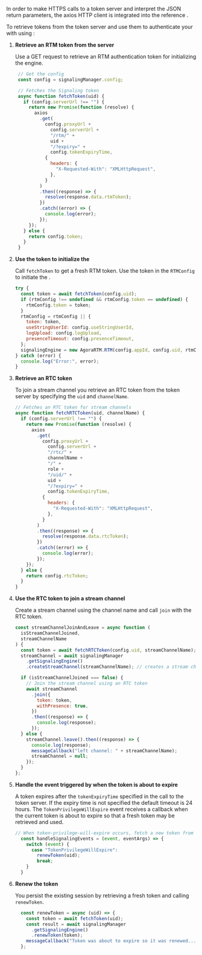 <PlatformWrapper platform="web">

In order to make HTTPS calls to a token server and interpret the JSON return parameters, the axios HTTP client is integrated into the reference .

To retrieve tokens from the token server and use them to authenticate your <Vpl k="CLIENT" /> with <Vg k="MESS" /> using  <Vpd k="SDK" />:

1.  **Retrieve an RTM token from the server**

    Use a GET request to retrieve an RTM authentication token for initializing the <Vg k="MESS" /> engine.

     ``` javascript
      // Get the config
      const config = signalingManager.config;

      // Fetches the Signaling token
      async function fetchToken(uid) {
        if (config.serverUrl !== "") {
          return new Promise(function (resolve) {
            axios
              .get(
                config.proxyUrl +
                  config.serverUrl +
                  "/rtm/" +
                  uid +
                  "/?expiry=" +
                  config.tokenExpiryTime,
                {
                  headers: {
                    "X-Requested-With": "XMLHttpRequest",
                  },
                }
              )
              .then((response) => {
                resolve(response.data.rtmToken);
              })
              .catch((error) => {
                console.log(error);
              });
          });
        } else {
          return config.token;
        }
      }
    ```

1.  **Use the token to initialize the <Vg k="MESS_ENGINE" />**

    Call `fetchToken` to get a fresh RTM token. Use the token in the `RTMConfig` to initiate the <Vg k="MESS_ENGINE" />.

    ``` javascript
    try {
      const token = await fetchToken(config.uid);
      if (rtmConfig !== undefined && rtmConfig.token == undefined) {
        rtmConfig.token = token;
      }
      rtmConfig = rtmConfig || {
        token: token,
        useStringUserId: config.useStringUserId,
        logUpload: config.logUpload,
        presenceTimeout: config.presenceTimeout,
      };
      signalingEngine = new AgoraRTM.RTM(config.appId, config.uid, rtmConfig);
    } catch (error) {
      console.log("Error:", error);
    }
    ```
1. **Retrieve an RTC token**

    To join a stream channel you retrieve an RTC token from the token server by specifying the `uid` and `channelName`.

    ```javascript
    // Fetches an RTC token for stream channels
    async function fetchRTCToken(uid, channelName) {
      if (config.serverUrl !== "") {
        return new Promise(function (resolve) {
          axios
            .get(
              config.proxyUrl +
                config.serverUrl +
                "/rtc/" +
                channelName +
                "/" +
                role +
                "/uid/" +
                uid +
                "/?expiry=" +
                config.tokenExpiryTime,
              {
                headers: {
                  "X-Requested-With": "XMLHttpRequest",
                },
              }
            )
            .then((response) => {
              resolve(response.data.rtcToken);
            })
            .catch((error) => {
              console.log(error);
            });
        });
      } else {
        return config.rtcToken;
      }
    }

    ```

1.  **Use the RTC token to join a stream channel**

    Create a stream channel using the channel name and call `join` with the RTC token.
    
    ```javascript
    const streamChannelJoinAndLeave = async function (
      isStreamChannelJoined,
      streamChannelName
    ) {
      const token = await fetchRTCToken(config.uid, streamChannelName);
      streamChannel = await signalingManager
        .getSignalingEngine()
        .createStreamChannel(streamChannelName); // creates a stream channel

      if (isStreamChannelJoined === false) {
        // Join the stream channel using an RTC token
        await streamChannel
          .join({
            token: token,
            withPresence: true,
          })
          .then((response) => {
            console.log(response);
          });
      } else {
        streamChannel.leave().then((response) => {
          console.log(response);
          messageCallback("left channel: " + streamChannelName);
          streamChannel = null;
        });
      }
    };
    ```

1.  **Handle the event triggered by <Vg k="AGORA_BACKEND" /> when the token is about to expire**

    A token expires after the `tokenExpiryTime` specified in the call to the token server. If the expiry time
  is not specified the default timeout is 24 hours. The  `TokenPrivilegeWillExpire` event receives a callback when
  the current token is about to expire so that a fresh token may be retrieved and used.

    ``` javascript
    // When token-privilege-will-expire occurs, fetch a new token from the server and call renewToken to renew the token.
      const handleSignalingEvents = (event, eventArgs) => {
        switch (event) {
          case "TokenPrivilegeWillExpire":
            renewToken(uid);
            break;
        }
      }
    ```

1. **Renew the token**

    You persist the existing session by retrieving a fresh token and calling `renewToken`.

    ``` javascript
      const renewToken = async (uid) => {
        const token = await fetchToken(uid);
        const result = await signalingManager
          .getSignalingEngine()
          .renewToken(token);
        messageCallback("Token was about to expire so it was renewed...")
      };
    ```

</PlatformWrapper>
